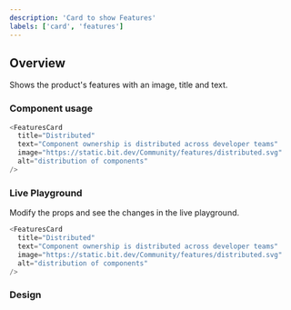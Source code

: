 ```yaml
---
description: 'Card to show Features'
labels: ['card', 'features']
---
```



## Overview

Shows the product's features with an image, title and text.

### Component usage

```js
<FeaturesCard
  title="Distributed"
  text="Component ownership is distributed across developer teams"
  image="https://static.bit.dev/Community/features/distributed.svg"
  alt="distribution of components"
/>
```

### Live Playground

Modify the props and see the changes in the live playground.

```js live
<FeaturesCard
  title="Distributed"
  text="Component ownership is distributed across developer teams"
  image="https://static.bit.dev/Community/features/distributed.svg"
  alt="distribution of components"
/>
```

### Design

<FigmaEmbed src="https://www.figma.com/embed?embed_host=share&url=https%3A%2F%2Fwww.figma.com%2Ffile%2FctC1w9YhJvqaO1EZ08gLOV%2FCommunity%3Fnode-id%3D232%253A2639" />
